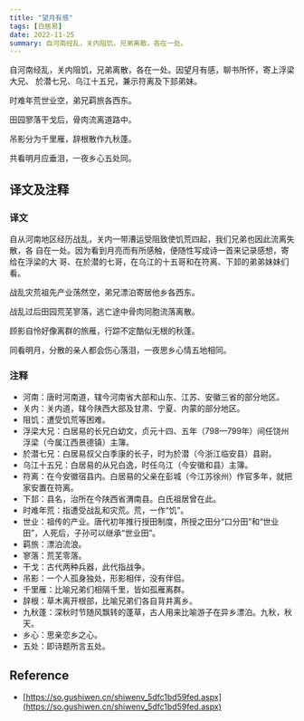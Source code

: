 ```yaml
---
title: "望月有感"
tags: [白居易]
date: 2022-11-25
summary: 自河南经乱，关内阻饥，兄弟离散，各在一处。
---
```


自河南经乱，关内阻饥，兄弟离散，各在一处。因望月有感，聊书所怀，寄上浮梁大兄、
於潜七兄、乌江十五兄，兼示符离及下邽弟妹。

时难年荒世业空，弟兄羁旅各西东。

田园寥落干戈后，骨肉流离道路中。

吊影分为千里雁，辞根散作九秋蓬。

共看明月应垂泪，一夜乡心五处同。

## 译文及注释

### 译文

自从河南地区经历战乱，关内一带漕运受阻致使饥荒四起，我们兄弟也因此流离失散，各
自在一处。因为看到月亮而有所感触，便随性写成诗一首来记录感想，寄给在浮梁的大
哥、在於潜的七哥，在乌江的十五哥和在符离、下邽的弟弟妹妹们看。

战乱灾荒祖先产业荡然空，弟兄漂泊寄居他乡各西东。

战乱过后田园荒芜寥落，逃亡途中骨肉同胞流落离散。

顾影自怜好像离群的旅雁，行踪不定酷似无根的秋蓬。

同看明月，分散的亲人都会伤心落泪，一夜思乡心情五地相同。

### 注释

- 河南：唐时河南道，辖今河南省大部和山东、江苏、安徽三省的部分地区。
- 关内：关内道，辖今陕西大部及甘肃、宁夏、内蒙的部分地区。
- 阻饥：遭受饥荒等困难。
- 浮梁大兄：白居易的长兄白幼文，贞元十四、五年（798—799年）间任饶州浮梁（今属江西景德镇）主簿。
- 於潜七兄：白居易叔父白季康的长子，时为於潜（今浙江临安县）县尉。
- 乌江十五兄：白居易的从兄白逸，时任乌江（今安徽和县）主簿。
- 符离：在今安徽宿县内。白居易的父亲在彭城（今江苏徐州）作官多年，就把家安置在符离。
- 下邽：县名，治所在今陕西省渭南县。白氏祖居曾在此。
- 时难年荒：指遭受战乱和灾荒。荒，一作“饥”。
- 世业：祖传的产业。唐代初年推行授田制度，所授之田分“口分田”和“世业田”，人死后，子孙可以继承“世业田”。
- 羁旅：漂泊流浪。
- 寥落：荒芜零落。
- 干戈：古代两种兵器，此代指战争。
- 吊影：一个人孤身独处，形影相伴，没有伴侣。
- 千里雁：比喻兄弟们相隔千里，皆如孤雁离群。
- 辞根：草木离开根部，比喻兄弟们各自背井离乡。
- 九秋蓬：深秋时节随风飘转的蓬草，古人用来比喻游子在异乡漂泊。九秋，秋天。
- 乡心：思亲恋乡之心。
- 五处：即诗题所言五处。

## Reference

- [https://so.gushiwen.cn/shiwenv_5dfc1bd59fed.aspx](https://so.gushiwen.cn/shiwenv_5dfc1bd59fed.aspx)